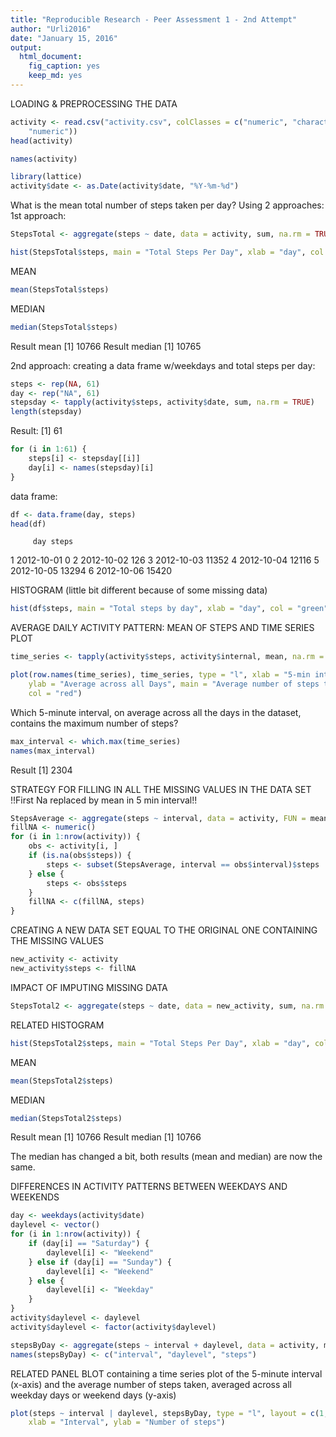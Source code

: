 ```yaml
---
title: "Reproducible Research - Peer Assessment 1 - 2nd Attempt"
author: "Urli2016"
date: "January 15, 2016"
output: 
  html_document: 
    fig_caption: yes
    keep_md: yes
---
```


LOADING & PREPROCESSING THE DATA

```r
activity <- read.csv("activity.csv", colClasses = c("numeric", "character", 
    "numeric"))
head(activity)
```

```r
names(activity)
```

```r
library(lattice)
activity$date <- as.Date(activity$date, "%Y-%m-%d")
```

What is the mean total number of steps taken per day? Using 2 approaches:
1st approach:
```r
StepsTotal <- aggregate(steps ~ date, data = activity, sum, na.rm = TRUE)

hist(StepsTotal$steps, main = "Total Steps Per Day", xlab = "day", col = "blue")
```

MEAN
```r
mean(StepsTotal$steps)
```

MEDIAN
```r
median(StepsTotal$steps)
```

Result mean [1] 10766
Result median [1] 10765

2nd approach: creating a data frame w/weekdays and total steps per day:
```r
steps <- rep(NA, 61)
day <- rep("NA", 61)
stepsday <- tapply(activity$steps, activity$date, sum, na.rm = TRUE)
length(stepsday)
```

Result: [1] 61

```r
for (i in 1:61) {
    steps[i] <- stepsday[[i]]
    day[i] <- names(stepsday)[i]
}
```

data frame:
```r
df <- data.frame(day, steps)
head(df)
```

         day steps
1 2012-10-01     0
2 2012-10-02   126
3 2012-10-03 11352
4 2012-10-04 12116
5 2012-10-05 13294
6 2012-10-06 15420

HISTOGRAM (little bit different because of some missing data)
```r
hist(df$steps, main = "Total steps by day", xlab = "day", col = "green")
```


AVERAGE DAILY ACTIVITY PATTERN:
MEAN OF STEPS AND TIME SERIES PLOT
```r
time_series <- tapply(activity$steps, activity$internal, mean, na.rm = TRUE)
```

```r
plot(row.names(time_series), time_series, type = "l", xlab = "5-min interval", 
    ylab = "Average across all Days", main = "Average number of steps taken", 
    col = "red")
```

Which 5-minute interval, on average across all the days in the dataset, contains the maximum number of steps?
```r
max_interval <- which.max(time_series)
names(max_interval)
```

Result [1] 2304


STRATEGY FOR FILLING IN ALL THE MISSING VALUES IN THE DATA SET
!!First Na replaced by mean in 5 min interval!!
```r
StepsAverage <- aggregate(steps ~ interval, data = activity, FUN = mean)
fillNA <- numeric()
for (i in 1:nrow(activity)) {
    obs <- activity[i, ]
    if (is.na(obs$steps)) {
        steps <- subset(StepsAverage, interval == obs$interval)$steps
    } else {
        steps <- obs$steps
    }
    fillNA <- c(fillNA, steps)
}
```

CREATING A NEW DATA SET EQUAL TO THE ORIGINAL ONE CONTAINING THE MISSING VALUES
```r
new_activity <- activity
new_activity$steps <- fillNA
```

IMPACT OF IMPUTING MISSING DATA
```r
StepsTotal2 <- aggregate(steps ~ date, data = new_activity, sum, na.rm = TRUE)
```

RELATED HISTOGRAM
```r
hist(StepsTotal2$steps, main = "Total Steps Per Day", xlab = "day", col = "magenta")
```

MEAN
```r
mean(StepsTotal2$steps)
```

MEDIAN
```r
median(StepsTotal2$steps)
```

Result mean [1] 10766
Result median [1] 10766

The median has changed a bit, both results (mean and median) are now the same.


DIFFERENCES IN ACTIVITY PATTERNS BETWEEN WEEKDAYS AND WEEKENDS
```r
day <- weekdays(activity$date)
daylevel <- vector()
for (i in 1:nrow(activity)) {
    if (day[i] == "Saturday") {
        daylevel[i] <- "Weekend"
    } else if (day[i] == "Sunday") {
        daylevel[i] <- "Weekend"
    } else {
        daylevel[i] <- "Weekday"
    }
}
activity$daylevel <- daylevel
activity$daylevel <- factor(activity$daylevel)

stepsByDay <- aggregate(steps ~ interval + daylevel, data = activity, mean)
names(stepsByDay) <- c("interval", "daylevel", "steps")
```


RELATED PANEL BLOT containing a time series plot of the 5-minute interval (x-axis)
and the average number of steps taken, averaged across all weekday days or weekend days (y-axis)
```r
plot(steps ~ interval | daylevel, stepsByDay, type = "l", layout = c(1, 2), 
    xlab = "Interval", ylab = "Number of steps")
```
